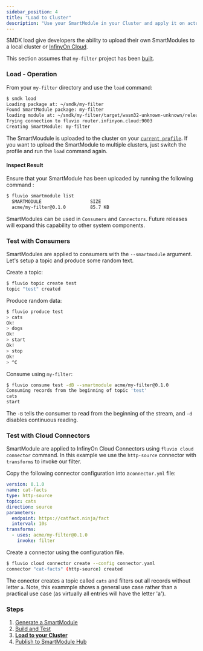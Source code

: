 ```yaml
---
sidebar_position: 4
title: "Load to Cluster"
description: "Use your SmartModule in your Cluster and apply it on actual data"
---
```


SMDK load give developers the ability to upload their own SmartModules to a local cluster or [InfinyOn Cloud].

This section assumes that `my-filter` project has been [built].

### Load - Operation

From your `my-filter` directory and use the `load` command:

```bash copy="fl"
$ smdk load
Loading package at: ~/smdk/my-filter
Found SmartModule package: my-filter
loading module at: ~/smdk/my-filter/target/wasm32-unknown-unknown/release-lto/my_filter.wasm
Trying connection to fluvio router.infinyon.cloud:9003
Creating SmartModule: my-filter
```

The SmartMoudule is uploaded to the cluster on your [`current profile`]. If you want to upload the SmartModule to multiple clusters, just switch the profile and run the `load` command again.

#### Inspect Result

Ensure that your SmartModule has been uploaded by running the following command :

```bash copy="fl"
$ fluvio smartmodule list
  SMARTMODULE                  SIZE
  acme/my-filter@0.1.0         85.7 KB
```

SmartModules can be used in `Consumers` and `Connectors`. Future releases will expand this capability to other system components.

### Test with Consumers

SmartModules are applied to consumers with the `--smartmodule` argument. Let's setup a topic and produce some random text.

Create a topic:

```bash copy="fl"
$ fluvio topic create test
topic "test" created
```

Produce random data:

```bash copy="fl"
$ fluvio produce test
> cats
Ok!
> dogs
Ok!
> start
Ok!
> stop
Ok!
> ^C
```

Consume using `my-filter`:

```bash copy="fl"
$ fluvio consume test -dB --smartmodule acme/my-filter@0.1.0
Consuming records from the beginning of topic 'test'
cats
start
```

The `-B` tells the consumer to read from the beginning of the stream, and `-d` disables continuous reading.


### Test with Cloud Connectors

SmartModule are applied to InfinyOn Cloud Connectors using `fluvio cloud connector` command. In this example we use the `http-source` connector with `transforms` to invoke our filter.

Copy the following connector configuration into a`connector.yml` file:

```yaml
version: 0.1.0
name: cat-facts
type: http-source
topic: cats
direction: source
parameters:
  endpoint: https://catfact.ninja/fact
  interval: 10s
transforms:
  - uses: acme/my-filter@0.1.0
    invoke: filter
```

Create a connector using the configuration file.

```bash copy="fl"
$ fluvio cloud connector create --config connector.yaml
connector "cat-facts" (http-source) created
```

The conector creates a topic called `cats` and filters out all records without letter `a`. Note, this exammple shows a general use case rather than a practical use case (as virtually all entries will have the letter 'a').


### Steps

1. [Generate a SmartModule]
2. [Build and Test]
3. **[Load to your Cluster]**
4. [Publish to SmartModule Hub]

[next section]: publish.mdx
[InfinyOn Cloud]: https://infinyon.cloud
[built]: build.mdx
[`current profile`]: fluvio/cli/fluvio/profile.mdx

[Generate a SmartModule]: generate.mdx
[Build and Test]: build.mdx
[Load to your Cluster]: load.mdx
[Publish to SmartModule Hub]: publish.mdx